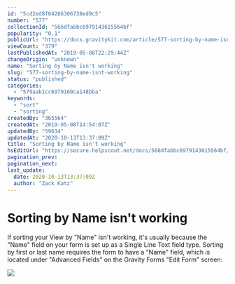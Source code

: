 ```yaml
---
id: "5cd2ed8f04286306738ed9c5"
number: "577"
collectionId: "566dfabbc6979143615564bf"
popularity: "0.1"
publicUrl: "https://docs.gravitykit.com/article/577-sorting-by-name-isnt-working"
viewCount: "379"
lastPublishedAt: "2019-05-08T22:29:44Z"
changeOrigin: "unknown"
name: "Sorting by Name isn't working"
slug: "577-sorting-by-name-isnt-working"
status: "published"
categories: 
  - "579aab1cc6979160ca148bba"
keywords: 
  - "sort"
  - "sorting"
createdBy: "365564"
createdAt: "2019-05-08T14:54:07Z"
updatedBy: "59634"
updatedAt: "2020-10-13T13:37:09Z"
title: "Sorting by Name isn't working"
hsEditUrl: "https://secure.helpscout.net/docs/566dfabbc6979143615564bf/article/5cd2ed8f04286306738ed9c5"
pagination_prev: 
pagination_next: 
last_update:
  date: 2020-10-13T13:37:09Z
  author: "Zack Katz"
---
```


# Sorting by Name isn't working

If sorting your View by "Name" isn't working, it's usually because the "Name" field on your form is set up as a Single Line Text field type. Sorting by first or last name requires the form to have a "Name" field, which is located under "Advanced Fields" on the Gravity Forms "Edit Form" screen:

![](https://s3.amazonaws.com/helpscout.net/docs/assets/54c58489e4b051242988532c/images/5cd2f4a504286306738eda3d/file-DaxOgTQ9xe.png)
